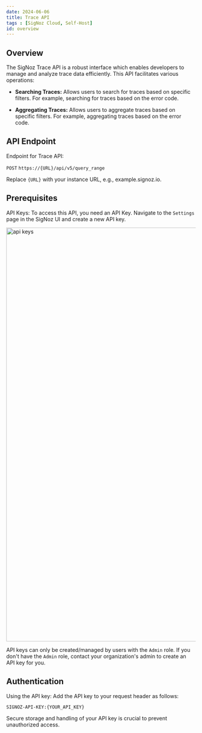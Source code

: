 ```yaml
---
date: 2024-06-06
title: Trace API 
tags : [SigNoz Cloud, Self-Host]
id: overview
---
```


## Overview

The SigNoz Trace API is a robust interface which enables developers to manage and analyze trace data efficiently. This API facilitates various operations:

- **Searching Traces:** Allows users to search for traces based on specific filters. For example, searching for traces based on the error code.

- **Aggregating Traces:** Allows users to aggregate traces based on specific filters. For example, aggregating traces based on the error code.

## API Endpoint

Endpoint for Trace API:

`POST` `https://{URL}/api/v5/query_range`

Replace `{URL}` with your instance URL, e.g., example.signoz.io.

## Prerequisites

API Keys: To access this API, you need an API Key. Navigate to the `Settings` page in the SigNoz UI and create a new API key.

<img width="1101" alt="api keys" src="/img/docs/signoz-api-keys.webp" />

API keys can only be created/managed by users with the `Admin` role. If you don't have the `Admin` role, contact your organization's admin to create an API key for you.

## Authentication

Using the API key: Add the API key to your request header as follows: 

```bash
SIGNOZ-API-KEY:{YOUR_API_KEY}
```

<Admonition type="tip">
Secure storage and handling of your API key is crucial to prevent unauthorized access.
</Admonition>
